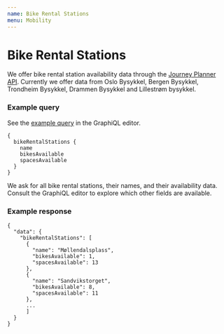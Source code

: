 ```yaml
---
name: Bike Rental Stations
menu: Mobility
---
```


# Bike Rental Stations

We offer bike rental station availability data through the [Journey Planner API](/pages-journeyplanner-journeyplanner). Currently we offer data from Oslo Bysykkel, Bergen Bysykkel, Trondheim Bysykkel, Drammen Bysykkel and Lillestrøm bysykkel.

### Example query

See the [example query](https://api.entur.io/journey-planner/v2/ide/?query=%7B%0A%20%20bikeRentalStations%20%7B%0A%20%20%20%20name%0A%20%20%20%20bikesAvailable%0A%20%20%20%20spacesAvailable%0A%20%20%7D%0A%7D) in the GraphiQL editor.

```
{
  bikeRentalStations {
    name
    bikesAvailable
    spacesAvailable
  }
}
```

We ask for all bike rental stations, their names, and their availability data. Consult the GraphiQL editor to explore which other fields are available.

### Example response


```
{
  "data": {
    "bikeRentalStations": [
      {
        "name": "Møllendalsplass",
        "bikesAvailable": 1,
        "spacesAvailable": 13
      },
      {
        "name": "Sandvikstorget",
        "bikesAvailable": 8,
        "spacesAvailable": 11
      },
      ...
      ]
  }
}
```
